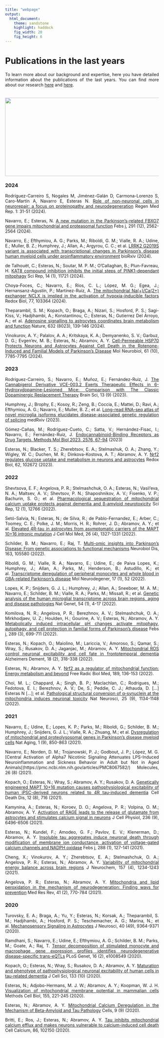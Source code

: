 ```yaml
---
title: "webpage"
output: 
  html_document:
    theme: sandstone
    highlight: haddock
    fig_width: 20
    fig_height: 6
---
```


```{=html}
<style type="text/css">
.title {
  display: none;
}

main-container {
  max-width: 1800px;
  margin-left: auto;
  margin-right: auto;
}

body {
text-align: justify
}

</style>
```

# **Publications in the last years**
To learn more about our background and expertise, here you have detailed information about the publications of the last years. You can find more about our research [here](https://www.webofscience.com/wos/author/record/AEQ-2789-2022) and [here](https://www.researchgate.net/profile/Noemi-Esteras).

<img style="float: left; vertical-align:left;margin:20px 0px" height=257 width=860 src="images/papers.jpg"> </a>

### **2024**

<brk>

Rodríguez-Carreiro S, Nogales M, Jiménez-Galán D, Carmona-Lorenzo S, Caro-Martín A, Navarro E, Esteras N. [Role of non-neuronal cells in neurorepair: a focus on proteinopathy and neurodegeneration](https://journals.lww.com/rmr/fulltext/2024/01010/role_of_non_neuronal_cells_in_neurorepair__a_focus.4.aspx) Regen Med Rep. 1: 31-51 (2024).

<brk>

Navarro, E.; Esteras, N. [A new mutation in the Parkinson's-related FBXO7 gene impairs mitochondrial and proteasomal function](https://febs.onlinelibrary.wiley.com/doi/epdf/10.1111/febs.17155) Febs j, 291 (12), 2562-2564 (2024).

<brk>

Navarro, E.; Efthymiou, A. G.; Parks, M.; Riboldi, G. M.; Vialle, R. A.; Udine, E.; Muller, B. Z.; Humphrey, J.; Allan, A.; Argyrou, C. C.; et al. [LRRK2 G2019S variant is associated with transcriptional changes in Parkinson's disease human myeloid cells under proinflammatory environment](https://www.biorxiv.org/content/10.1101/2024.05.27.594821v1) bioRxiv (2024). 

<brk>

de Talhouët, C.; Esteras, N.; Soutar, M. P. M.; O'Callaghan, B.; Plun-Favreau, H. [KAT8 compound inhibition inhibits the initial steps of PINK1-dependant mitophagy](https://www.nature.com/articles/s41598-024-60602-9) Sci Rep, 14 (1), 11721 (2024). 

<brk>

Choya-Foces, C.; Navarro, E.; Ríos, C. L.; López, M. G.; Egea, J.; Hernansanz-Agustín, P.; Martínez-Ruiz, A. [The mitochondrial Na(+)/Ca(2+) exchanger NCLX is implied in the activation of hypoxia-inducible factors](https://pmc.ncbi.nlm.nih.gov/articles/PMC11470253/) Redox Biol, 77, 103364 (2024). 

<brk>

Theparambil, S. M.; Kopach, O.; Braga, A.; Nizari, S.; Hosford, P. S.; Sagi-Kiss, V.; Hadjihambi, A.; Konstantinou, C.; Esteras, N.; Gutierrez Del Arroyo, A.; et al. [Adenosine signalling to astrocytes coordinates brain metabolism and function](https://pmc.ncbi.nlm.nih.gov/articles/PMC11291286/) Nature, 632 (8023), 139-146 (2024). 

<brk>

Vinokurov, A. Y.; Palalov, A. A.; Kritskaya, K. A.; Demyanenko, S. V.; Garbuz, D. G.; Evgen'ev, M. B.; Esteras, N.; Abramov, A. Y. [Cell-Permeable HSP70 Protects Neurons and Astrocytes Against Cell Death in the Rotenone-Induced and Familial Models of Parkinson's Disease](https://pmc.ncbi.nlm.nih.gov/articles/PMC11415435/) Mol Neurobiol, 61 (10), 7785-7795 (2024). 

<brk>
<brk>
<brk>

### **2023**

<brk>

Rodríguez-Carreiro, S.; Navarro, E.; Muñoz, E.; Fernández-Ruiz, J. [The Cannabigerol Derivative VCE-003.2 Exerts Therapeutic Effects in 6-Hydroxydopamine-Lesioned Mice: Comparison with The Classic Dopaminergic Replacement Therapy](https://www.mdpi.com/2076-3425/13/9/1272) Brain Sci, 13 (9) (2023). 

<brk>

Humphrey, J.; Brophy, E.; Kosoy, R.; Zeng, B.; Coccia, E.; Mattei, D.; Ravi, A.; Efthymiou, A. G.; Navarro, E.; Muller, B. Z.; et al. [Long-read RNA-seq atlas of novel microglia isoforms elucidates disease-associated genetic regulation of splicing](https://pmc.ncbi.nlm.nih.gov/articles/PMC10705658/) medRxiv (2023). 

<brk>

Gómez-Cañas, M.; Rodríguez-Cueto, C.; Satta, V.; Hernández-Fisac, I.; Navarro, E.; Fernández-Ruiz, J. [Endocannabinoid-Binding Receptors as Drug Targets. Methods Mol Biol 2023, 2576, 67-94](https://link.springer.com/protocol/10.1007/978-1-0716-2728-0_6) (2023)

<brk>

Esteras, N.; Blacker, T. S.; Zherebtsov, E. A.; Stelmashuk, O. A.; Zhang, Y.; Wigley, W. C.; Duchen, M. R.; Dinkova-Kostova, A. T.; Abramov, A. Y. [Nrf2 regulates glucose uptake and metabolism in neurons and astrocytes](https://pmc.ncbi.nlm.nih.gov/articles/PMC10034142/) Redox Biol, 62, 102672 (2023). 

<brk>
<brk>
<brk>

### **2022**

<brk>

Shevtsova, E. F.; Angelova, P. R.; Stelmashchuk, O. A.; Esteras, N.; Vasil'eva, N. A.; Maltsev, A. V.; Shevtsov, P. N.; Shaposhnikov, A. V.; Fisenko, V. P.; Bachurin, S. O.; et al. [Pharmacological sequestration of mitochondrial calcium uptake protects against dementia and β-amyloid neurotoxicity](https://pmc.ncbi.nlm.nih.gov/articles/PMC9329451/) Sci Rep, 12 (1), 12766 (2022). 

<brk>

Setó-Salvia, N.; Esteras, N.; de Silva, R.; de Pablo-Fernandez, E.; Arber, C.; Toomey, C. E.; Polke, J. M.; Morris, H. R.; Rohrer, J. D.; Abramov, A. Y.; et al. [Elevated 4R-tau in astrocytes from asymptomatic carriers of the MAPT 10+16 intronic mutation](https://europepmc.org/article/pmc/8831975) J Cell Mol Med, 26 (4), 1327-1331 (2022). 

<brk>

Schilder, B. M.; Navarro, E.; Raj, T. [Multi-omic insights into Parkinson's Disease: From genetic associations to functional mechanisms](https://pmc.ncbi.nlm.nih.gov/articles/PMC10101343/) Neurobiol Dis, 163, 105580 (2022). 

<brk>

Riboldi, G. M.; Vialle, R. A.; Navarro, E.; Udine, E.; de Paiva Lopes, K.; Humphrey, J.; Allan, A.; Parks, M.; Henderson, B.; Astudillo, K.; et al. [Transcriptome deregulation of peripheral monocytes and whole blood in GBA-related Parkinson's disease](https://pmc.ncbi.nlm.nih.gov/articles/PMC9386994/) Mol Neurodegener, 17 (1), 52 (2022). 

<brk>

Lopes, K. P.; Snijders, G. J. L.; Humphrey, J.; Allan, A.; Sneeboer, M. A. M.; Navarro, E.; Schilder, B. M.; Vialle, R. A.; Parks, M.; Missall, R.; et al. [Genetic analysis of the human microglial transcriptome across brain regions, aging and disease pathologies](https://pmc.ncbi.nlm.nih.gov/articles/PMC9245609/) Nat Genet, 54 (1), 4-17 (2022). 

<brk>

Komilova, N. R.; Angelova, P. R.; Berezhnov, A. V.; Stelmashchuk, O. A.; Mirkhodjaev, U. Z.; Houlden, H.; Gourine, A. V.; Esteras, N.; Abramov, A. Y. [Metabolically induced intracellular pH changes activate mitophagy, autophagy, and cell protection in familial forms of Parkinson's disease](https://febs.onlinelibrary.wiley.com/doi/10.1111/febs.16198) Febs j, 289 (3), 699-711 (2022). 

<brk>

Esteras, N.; Kopach, O.; Maiolino, M.; Lariccia, V.; Amoroso, S.; Qamar, S.; Wray, S.; Rusakov, D. A.; Jaganjac, M.; Abramov, A. Y. [Mitochondrial ROS control neuronal excitability and cell fate in frontotemporal dementia](https://alz-journals.onlinelibrary.wiley.com/doi/10.1002/alz.12394) Alzheimers Dement, 18 (2), 318-338 (2022). 

<brk>

Esteras, N.; Abramov, A. Y. [Nrf2 as a regulator of mitochondrial function: Energy metabolism and beyond](https://www.sciencedirect.com/science/article/pii/S0891584922004968?via%3Dihub) Free Radic Biol Med, 189, 136-153 (2022). 

<brk>

Choi, M. L.; Chappard, A.; Singh, B. P.; Maclachlan, C.; Rodrigues, M.; Fedotova, E. I.; Berezhnov, A. V.; De, S.; Peddie, C. J.; Athauda, D. […] Esteras N […]; et al. [Pathological structural conversion of α-synuclein at the mitochondria induces neuronal toxicity](https://pmc.ncbi.nlm.nih.gov/articles/PMC9448679/) Nat Neurosci, 25 (9), 1134-1148 (2022). 

<brk>
<brk>
<brk>

### **2021**

<brk>

Navarro, E.; Udine, E.; Lopes, K. P.; Parks, M.; Riboldi, G.; Schilder, B. M.; Humphrey, J.; Snijders, G. J. L.; Vialle, R. A.; Zhuang, M.; et al. [Dysregulation of mitochondrial and proteolysosomal genes in Parkinson's disease myeloid cells](https://pmc.ncbi.nlm.nih.gov/articles/PMC8728893/) Nat Aging, 1 (9), 850-863 (2021). 

<brk>

Navarro, E.; Norden, D. M.; Trojanowski, P. J.; Godbout, J. P.; López, M. G. [Central Activation of Alpha7 Nicotinic Signaling Attenuates LPS-Induced Neuroinflammation and Sickness Behavior in Adult but Not in Aged Animals[(https://pmc.ncbi.nlm.nih.gov/articles/PMC8067582/) Molecules, 26 (8) (2021). 

<brk>

Kopach, O.; Esteras, N.; Wray, S.; Abramov, A. Y.; Rusakov, D. A. [Genetically engineered MAPT 10+16 mutation causes pathophysiological excitability of human iPSC-derived neurons related to 4R tau-induced dementia](https://www.nature.com/articles/s41419-021-04007-w) Cell Death Dis, 12 (8), 716 (2021). 

<brk>

Kamynina, A.; Esteras, N.; Koroev, D. O.; Angelova, P. R.; Volpina, O. M.; Abramov, A. Y. [Activation of RAGE leads to the release of glutamate from astrocytes and stimulates calcium signal in neurons](https://pmc.ncbi.nlm.nih.gov/articles/PMC8651009/) J Cell Physiol, 236 (9), 6496-6506 (2021). 

<brk>

Esteras, N.; Kundel, F.; Amodeo, G. F.; Pavlov, E. V.; Klenerman, D.; Abramov, A. Y. [Insoluble tau aggregates induce neuronal death through modification of membrane ion conductance, activation of voltage-gated calcium channels and NADPH oxidase](https://febs.onlinelibrary.wiley.com/doi/10.1111/febs.15340) Febs j, 288 (1), 127-141 (2021). 

<brk>

Cheng, X.; Vinokurov, A. Y.; Zherebtsov, E. A.; Stelmashchuk, O. A.; Angelova, P. R.; Esteras, N.; Abramov, A. Y. [Variability of mitochondrial energy balance across brain regions](https://onlinelibrary.wiley.com/doi/10.1111/jnc.15239) J Neurochem, 157 (4), 1234-1243 (2021). 

<brk>

Angelova, P. R.; Esteras, N.; Abramov, A. Y. [Mitochondria and lipid peroxidation in the mechanism of neurodegeneration: Finding ways for prevention](https://onlinelibrary.wiley.com/doi/10.1002/med.21712) Med Res Rev, 41 (2), 770-784 (2021). 

<brk>
<brk>
<brk>


### **2020**

<brk>

Turovsky, E. A.; Braga, A.; Yu, Y.; Esteras, N.; Korsak, A.; Theparambil, S. M.; Hadjihambi, A.; Hosford, P. S.; Teschemacher, A. G.; Marina, N.; et al. [Mechanosensory Signaling in Astrocytes](https://pmc.ncbi.nlm.nih.gov/articles/PMC7724146/) J Neurosci, 40 (49), 9364-9371 (2020). 

<brk>

Ramdhani, S.; Navarro, E.; Udine, E.; Efthymiou, A. G.; Schilder, B. M.; Parks, M.; Goate, A.; Raj, T. [Tensor decomposition of stimulated monocyte and macrophage gene expression profiles identifies neurodegenerative disease-specific trans-eQTLs](https://journals.plos.org/plosgenetics/article?id=10.1371/journal.pgen.1008549) PLoS Genet, 16 (2), e1008549 (2020).

<brk>

Kopach, O.; Esteras, N.; Wray, S.; Rusakov, D. A.; Abramov, A. Y. [Maturation and phenotype of pathophysiological neuronal excitability of human cells in tau-related dementia](https://pmc.ncbi.nlm.nih.gov/articles/PMC7272359/) J Cell Sci, 133 (10) (2020). 

<brk>

Esteras, N.; Adjobo-Hermans, M. J. W.; Abramov, A. Y.; Koopman, W. J. H. [Visualization of mitochondrial membrane potential in mammalian cells](https://www.sciencedirect.com/science/article/abs/pii/S0091679X19301207?via%3Dihub) Methods Cell Biol, 155, 221-245 (2020).

Esteras, N.; Abramov, A. Y. [Mitochondrial Calcium Deregulation in the Mechanism of Beta-Amyloid and Tau Pathology](https://pmc.ncbi.nlm.nih.gov/articles/PMC7564294/) Cells, 9 (9) (2020). 

<brk>

Britti, E.; Ros, J.; Esteras, N.; Abramov, A. Y. [Tau inhibits mitochondrial calcium efflux and makes neurons vulnerable to calcium-induced cell death](https://www.sciencedirect.com/science/article/pii/S0143416019302192?via%3Dihub) Cell Calcium, 86, 102150 (2020). 

